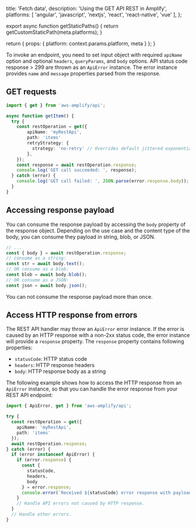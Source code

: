
  title: 'Fetch data',
  description: 'Using the GET API REST in Amplify',
  platforms: [
    'angular',
    'javascript',
    'nextjs',
    'react',
    'react-native',
    'vue'
  ],
};

export async function getStaticPaths() {
  return getCustomStaticPath(meta.platforms);
}

  return {
    props: {
      platform: context.params.platform,
      meta
    }
  };
}

To invoke an endpoint, you need to set input object with required `apiName` option and optional `headers`, `queryParams`, and `body` options. API status code response > 299 are thrown as an `ApiError` instance. The error instance provides `name` and `message` properties parsed from the response.

## GET requests

```ts
import { get } from 'aws-amplify/api';

async function getItem() {
  try {
    const restOperation = get({ 
        apiName: 'myRestApi',
        path: 'items' 
        retryStrategy: {
          strategy: 'no-retry' // Overrides default jittered exponential backoff retry strategy
        },
    });
    const response = await restOperation.response;
    console.log('GET call succeeded: ', response);
  } catch (error) {
    console.log('GET call failed: ', JSON.parse(error.response.body));
  }
}
```

## Accessing response payload

You can consume the response payload by accessing the `body` property of the response object. Depending on the use case and the content type of the body, you can consume they payload in string, blob, or JSON.

```ts
// ...
const { body } = await restOperation.response;
// consume as a string:
const str = await body.text();
// OR consume as a blob:
const blob = await body.blob();
// OR consume as a JSON:
const json = await body.json();
```

<Callout warning>

You can not consume the response payload more than once.

</Callout>

## Access HTTP response from errors

The REST API handler may throw an `ApiError` error instance. If the error is caused by an HTTP response with a non-2xx status code, the error instance will provide a `response` property. The `response` property contains following
properties:
* `statusCode`: HTTP status code
* `headers`: HTTP response headers
* `body`: HTTP response body as a string

The following example shows how to access the HTTP response from an `ApiError` instance, so that you can handle the error response from your REST API endpoint:

```ts
import { ApiError, get } from 'aws-amplify/api';

try {
  const restOperation = get({ 
    apiName: 'myRestApi',
    path: 'items' 
  });
  await restOperation.response;
} catch (error) {
  if (error instanceof ApiError) {
    if (error.response) {
      const { 
        statusCode, 
        headers, 
        body 
      } = error.response;
      console.error(`Received ${statusCode} error response with payload: ${body}`);
    }
    // Handle API errors not caused by HTTP response.
  }
  // Handle other errors.
}
```
